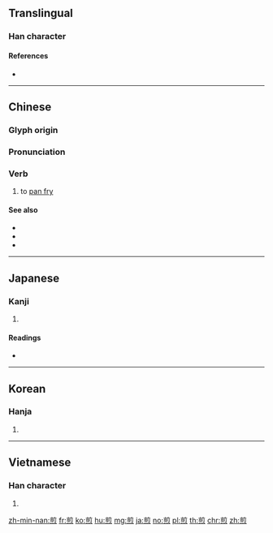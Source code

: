 {{character info/new}}
==Translingual==

===Han character===
{{Han char|rn=86|rad=火|as=09|sn=13|four=80332|canj=TBNF|ids=⿱前灬}}

====References====
* {{Han ref|kx=0676.100|dkj=19184|dj=1087.130|hdz=32222.020|uh=714E|ud=29006|bh=B7CE|bd=47054}}

----

==Chinese==
{{zh-forms}}

===Glyph origin===
{{Han etym}}

===Pronunciation===
{{zh-pron
|m=jiān
|c=zin1
|h=pfs=chiên
|mn=chian/choaⁿ
|mn_note=chian - literary; choaⁿ - vernacular
|oc=y
|mc=y
|cat=v
}}

===Verb===
{{zh-verb}}

# to [[pan fry]]
{{attention|zh|Does this also cover [[sauté]] as my popup dictionary says?}}
====See also====
* {{zh-l|煸}}
* {{zh-l|炒}}
* {{zh-l|炸|tr=zhà}}

----

==Japanese==

===Kanji===
{{ja-kanji|grade=|rs=火09}}

# {{defn|lang=ja|sort=火09}}

====Readings====
* {{ja-readings|on=[[せん]] (sen)|kun=[[いる]] (iru)}}

----

==Korean==

===Hanja===
{{ko-hanja|hangeul=전|eumhun=|rv=jeon|mr=chŏn|y=cen}}

# {{defn|lang=ko|sort=火09}}

----

==Vietnamese==

===Han character===
{{vi-hantu|[[tiên]], [[chiên]]|rs=火09}}

# {{defn|lang=vi|sort=火09}}

[[zh-min-nan:煎]]
[[fr:煎]]
[[ko:煎]]
[[hu:煎]]
[[mg:煎]]
[[ja:煎]]
[[no:煎]]
[[pl:煎]]
[[th:煎]]
[[chr:煎]]
[[zh:煎]]
